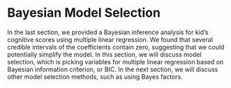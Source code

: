 # Bayesian Model Selection

In the last section, we provided a Bayesian inference analysis for kid's cognitive scores using multiple linear regression. We found that several credible intervals of the coefficients contain zero, suggesting that we could potentially simplify the model. In this section, we will discuss model selection, which is picking variables for multiple linear regression based on Bayesian information criterion, or BIC. In the next section, we will discuss other model selection methods, such as using Bayes factors.